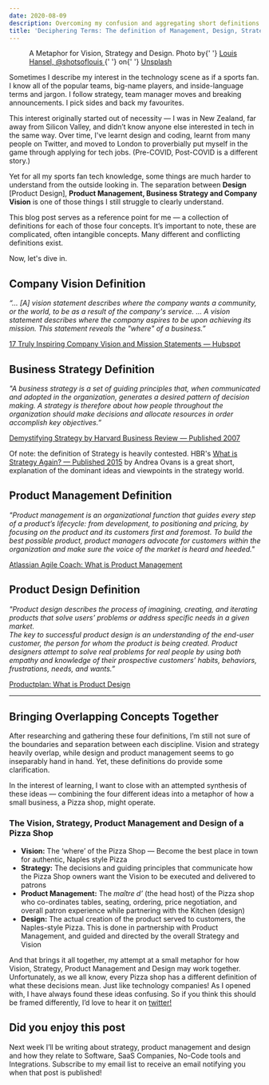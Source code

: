 ```yaml
---
date: 2020-08-09
description: Overcoming my confusion and aggregating short definitions that explain the difference between Design, Product Management, Strategy and Vision in Technology Companies.
title: 'Deciphering Terms: The definition of Management, Design, Strategy and Vision in Tech Companies'
---
```



<figure>
<CustomLazyImage
  alt="An appealing, cheesy authentic Naples pizza"
  src="https://res.cloudinary.com/jasontcrabtree/image/upload/v1596984591/blog-post-imgs/naples-pizza-definition-of-design.jpg"
  effect="black-and-white"
/>

<figcaption>
  A Metaphor for Vision, Strategy and Design. Photo by{' '}
  <a href="https://unsplash.com/@louishansel?utm_source=unsplash&amp;utm_medium=referral&amp;utm_content=creditCopyText">
    Louis Hansel, @shotsoflouis
  </a>{' '}
  on{' '}
  <a href="https://unsplash.com/s/photos/italian-pizza?utm_source=unsplash&amp;utm_medium=referral&amp;utm_content=creditCopyText">
    Unsplash
  </a>
</figcaption>

</figure>

Sometimes I describe my interest in the technology scene as if a sports fan. I know all of the popular teams, big-name players, and inside-language terms and jargon. I follow strategy, team manager moves and breaking announcements. I pick sides and back my favourites.

This interest originally started out of necessity — I was in New Zealand, far away from Silicon Valley, and didn’t know anyone else interested in tech in the same way. Over time, I've learnt design and coding, learnt from many people on Twitter, and moved to London to proverbially put myself in the game through applying for tech jobs. (Pre-COVID, Post-COVID is a different story.)

Yet for all my sports fan tech knowledge, some things are much harder to understand from the outside looking in. The separation between **Design** [Product Design], **Product Management, Business Strategy and Company Vision** is one of those things I still struggle to clearly understand.

This blog post serves as a reference point for me — a collection of definitions for each of those four concepts. It’s important to note, these are complicated, often intangible concepts. Many different and conflicting definitions exist.

Now, let's dive in.

## Company Vision Definition

_“… [A] vision statement describes where the company wants a community, or the world, to be as a result of the company's service. … A vision statement describes where the company aspires to be upon achieving its mission. This statement reveals the "where" of a business.”_

[17 Truly Inspiring Company Vision and Mission Statements — Hubspot](https://blog.hubspot.com/marketing/inspiring-company-mission-statements)

## Business Strategy Definition

_"A business strategy is a set of guiding principles that, when communicated and adopted in the organization, generates a desired pattern of decision making. A strategy is therefore about how people throughout the organization should make decisions and allocate resources in order accomplish key objectives.”_

[Demystifying Strategy by Harvard Business Review — Published 2007](https://hbr.org/2007/09/demystifying-strategy-the-what)

Of note: the definition of Strategy is heavily contested. HBR's [What is Strategy Again? — Published 2015](https://hbr.org/2015/05/what-is-strategy-again) by Andrea Ovans is a great short, explanation of the dominant ideas and viewpoints in the strategy world.

## Product Management Definition

_"Product management is an organizational function that guides every step of a product’s lifecycle: from development, to positioning and pricing, by focusing on the product and its customers first and foremost. To build the best possible product, product managers advocate for customers within the organization and make sure the voice of the market is heard and heeded."_

[Atlassian Agile Coach: What is Product Management](https://www.atlassian.com/agile/product-management)

## Product Design Definition

_"Product design describes the process of imagining, creating, and iterating products that solve users’ problems or address specific needs in a given market._ <br/>
_The key to successful product design is an understanding of the end-user customer, the person for whom the product is being created. Product designers attempt to solve real problems for real people by using both empathy and knowledge of their prospective customers’ habits, behaviors, frustrations, needs, and wants.”_

[Productplan: What is Product Design](https://www.productplan.com/glossary/product-design/)

<hr />

<BlogPostInlineNewsletterSignup />

## Bringing Overlapping Concepts Together

After researching and gathering these four definitions, I’m still not sure of the boundaries and separation between each discipline. Vision and strategy heavily overlap, while design and product management seems to go inseparably hand in hand. Yet, these definitions do provide some clarification.

In the interest of learning, I want to close with an attempted synthesis of these ideas — combining the four different ideas into a metaphor of how a small business, a Pizza shop, might operate.

### The Vision, Strategy, Product Management and Design of a Pizza Shop

- **Vision:** The ‘where’ of the Pizza Shop — Become the best place in town for authentic, Naples style Pizza
- **Strategy:** The decisions and guiding principles that communicate how the Pizza Shop owners want the Vision to be executed and delivered to patrons
- **Product Management:** The _maître d’_ (the head host) of the Pizza shop who co-ordinates tables, seating, ordering, price negotiation, and overall patron experience while partnering with the Kitchen (design)
- **Design:** The actual creation of the product served to customers, the Naples-style Pizza. This is done in partnership with Product Management, and guided and directed by the overall Strategy and Vision

And that brings it all together, my attempt at a small metaphor for how Vision, Strategy, Product Management and Design may work together. Unfortunately, as we all know, every Pizza shop has a different definition of what these decisions mean. Just like technology companies! As I opened with, I have always found these ideas confusing. So if you think this should be framed differently, I’d love to hear it on [twitter!](https://twitter.com/jasontcrabtree)

## Did you enjoy this post

Next week I’ll be writing about strategy, product management and design and how they relate to Software, SaaS Companies, No-Code tools and Integrations. Subscribe to my email list to receive an email notifying you when that post is published!

